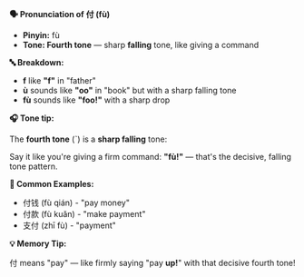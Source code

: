 **🗣️ Pronunciation of 付 (fù)**

- **Pinyin:** fù
- **Tone: Fourth tone** — sharp **falling** tone, like giving a command

**🔤 Breakdown:**

- **f** like **"f"** in "father"
- **ù** sounds like **"oo"** in "book" but with a sharp falling tone
- **fù** sounds like **"foo!"** with a sharp drop

**🎧 Tone tip:**

The **fourth tone** (ˋ) is a **sharp falling** tone:

Say it like you're giving a firm command: **"fù!"** — that's the decisive, falling tone pattern.

**📝 Common Examples:**

- 付钱 (fù qián) - "pay money"
- 付款 (fù kuǎn) - "make payment"
- 支付 (zhī fù) - "payment"

**💡 Memory Tip:**

付 means "pay" — like firmly saying "pay **up!**" with that decisive fourth tone!

